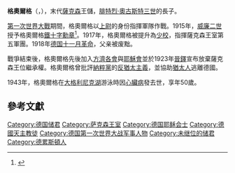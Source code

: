{{Refimprove|time=2020-09-05T03:16:54+00:00}}
{{Infobox royalty
| name         = 格奧爾格
| title        = 薩克森王儲
| image        = Gemälde von Kronprinz Georg von Sachsen.jpg
| image_size   = 180px
| birth_date   = {{Birth date|1893|1|15|df=y}}
| birth_place  = {{flag|Kingdom of Saxony}}[[德勒斯登|德勒斯登]]
| death_date   = {{Death date and age|1943|5|14|1893|1|15|df=y}}
| death_place  = {{flag|Nazi Germany}}[[柏林|柏林]]
| burial_place = [[宮廷主教座堂|宮廷主教座堂]]
| full name    = Friedrich August Georg Ferdinand Albert Karl Anton Paul Marcellus
| house        = [[韋廷王朝|韋廷王朝]]阿爾貝系
| father       = [[弗里德里希·奥古斯特三世_(萨克森国王)|腓特烈·奧古斯特三世]]
| mother       = [[奧地利-托斯卡納的路易絲|奧地利-托斯卡納的路易絲]]
| religion     = [[羅馬天主教|羅馬天主教]]
}}
'''格奧爾格'''（{{lang-de|Georg von Sachsen}}，{{bd|1893年|1月15日|1943年|5月14日}}），末代[[薩克森王國|薩克森]]王儲，[[弗里德里希·奥古斯特三世_(萨克森国王)|腓特烈·奧古斯特三世]]的長子。

[[第一次世界大戰|第一次世界大戰]]期間，格奧爾格以[[上尉|上尉]]的身份指揮軍隊作戰。1915年，[[威廉二世_(德國)|威廉二世]]授予格奧爾格[[鐵十字勳章|鐵十字勳章]]<ref name="iron cross.nytimes.com">{{cite news | first= | last= | coauthors= |authorlink= | title=Kaiser Honors Prince, Confers Highest Iron Cross on George of Saxony | date=1915-11-02 | publisher= | url =https://timesmachine.nytimes.com/timesmachine/1915/11/02/101757345.pdf | work =The New York Times | pages =2 | accessdate = 2010-03-14 | language = | format=PDF}}</ref>。1917年，格奧爾格被提升為[[少校|少校]]，指揮薩克森王室第五軍團。1918年[[德国十一月革命|德国十一月革命]]，父亲被废黜。

戰爭結束後，格奧爾格先後加入[[方濟各會|方濟各會]]與[[耶穌會|耶穌會]]並於1923年[[晉鐸|晉鐸]]宣布放棄薩克森王位繼承權。格奧爾格曾批評[[納粹黨|納粹黨]]的[[反猶太主義|反猶太主義]]，並協助[[猶太人|猶太人]]逃離德國。

1943年，格奧爾格在[[大格利尼克湖|大格利尼克湖]]游泳時因[[心臟病|心臟病]]發去世，享年50歲。

== 參考文獻 ==
{{reflist}}
{{德國人物小作品}}

[[Category:德国储君|Category:德国储君]]
[[Category:萨克森王室|Category:萨克森王室]]
[[Category:德国耶稣会士|Category:德国耶稣会士]]
[[Category:德國天主教徒|Category:德國天主教徒]]
[[Category:德国第一次世界大战军事人物|Category:德国第一次世界大战军事人物]]
[[Category:未继位的储君|Category:未继位的储君]]
[[Category:德累斯頓人|Category:德累斯頓人]]